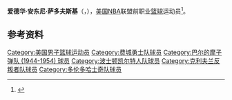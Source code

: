 {{noteTA|G1=NBA}}
{{Infobox NBA Player
| name         = 埃德·萨多夫斯基<br/>{{lang|en|Ed Sadowski}}
| number       = 20,7,22,14,9,17
| position     = 中锋     
| birth_date   = {{Birth date|1917|7|11}}
| birth_place  = {{USA}}[[俄亥俄州|俄亥俄州]][[阿克伦|阿克伦]]
| death_date   = {{Death date|1990|9|18}}
| death_place  = {{USA}}[[新泽西州|新泽西州]]Wall, New Jersey
| nationality  = {{USA}}
| height_ft    = 6 
| height_in    = 5
| weight_lb    = 240
| highschool   = 
| college      = Seton Hall University 
| draft =
| draft_year   = 
| draft_round  = 
| draft_pick   = 
| draft_team   = 
| career_start = 1940
| career_end   = 1950
| teams        = <!-- 效力過球隊 -->
| coach        = <!-- 執教過球隊 -->
| highlights   = <!-- 生涯焦點與獲得獎項 -->
| stat1label   = 
| stat1value   = 
| stat2label   = 
| stat2value   = 
| stat3label   = 
| stat3value   = 
| letter       = 
| bbr          = 
| profile      = 
| HOF          = <!-- 名人堂 -->
| HOF_player   = <!-- 球員名人堂 -->
| HOF_coach    = <!-- 教練名人堂 -->
}}

'''爱德华·安东尼·萨多夫斯基'''（{{lang-en|'''Edward Anthony Sadowski'''}}，{{bd|1917年|7月11日|1990年|9月18日}}），[[美国|美国]][[NBA|NBA]]联盟前职业[[篮球|篮球]]运动员<ref>{{Cite web|url=http://www.basketball-reference.com/players/s/sadowed01.html|title=埃德·萨多夫斯基|accessdate=2016年4月26日|author=|date=|publisher=|archive-date=2012年9月15日|archive-url=https://www.webcitation.org/6AgsM62fL?url=http://www.basketball-reference.com/players/s/sadowed01.html|dead-url=no}}</ref>。

== 参考资料 ==
{{reflist}}

{{Basketball-player-stub}}

{{Authority control}}
{{DEFAULTSORT:Sadowski, Ed}}
[[Category:美国男子篮球运动员|Category:美国男子篮球运动员]]
[[Category:费城勇士队球员|Category:费城勇士队球员]]
[[Category:巴尔的摩子弹队_(1944-1954)_球员|Category:巴尔的摩子弹队 (1944-1954) 球员]]
[[Category:波士顿凯尔特人队球员|Category:波士顿凯尔特人队球员]]
[[Category:克利夫兰反叛者队球员|Category:克利夫兰反叛者队球员]]
[[Category:多伦多哈士奇队球员|Category:多伦多哈士奇队球员]]